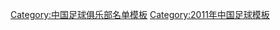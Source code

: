 {{Football squad with groups
|name=2011年中超分类名单成都
|bgcolor=#C80000
|bordercolor=#F8F8F8
|textcolor=#F8F8F8
|title=[[成都謝菲聯足球俱樂部|<span style="color:#F8F8F8">成都谢菲联</span>]] — [[2011年中国足球超级联赛|<span style="color:#F8F8F8">2011年</span>]][[中国足球超级联赛|<span style="color:#F8F8F8">中超联赛</span>]]第 15 名
|group1=全年参赛球员
|list1=<div>
{{Football squad2 player|no=1|name=[[王昊一]]}}
{{Football squad2 player|no=2|name=[[冯卓毅]]}}
{{Football squad2 player|no=4|name=[[李建滨]]}}
{{Football squad2 player|no=5|name={{flagicon|AUS}} [[乔纳斯·萨利|萨利]]}}
{{Football squad2 player|no=6|name=[[邹鹏]]}}
{{Football squad2 player|no=7|name=[[高翔 (足球运动员)|高翔]]}}
{{Football squad2 player|no=8|name=[[李钢]]}}
{{Football squad2 player|no=11|name=[[张远 (足球运动员)|张远]]}}
{{Football squad2 player|no=14|name=[[胡伟 (足球运动员)|胡伟]]}}
{{Football squad2 player|no=15|name=[[杨昌鹏]]}}
{{Football squad2 player|no=16|name=[[王存 (足球运动员)|王存]]}}
{{Football squad2 player|no=17|name=[[惠家康]]}}
{{Football squad2 player|no=21|name=[[张礼]]}}
{{Football squad2 player|no=23|name=[[李洪洋]]}}
{{Football squad2 player|no=24|name=[[杨浩 (足球运动员)|杨浩]]}}
{{Football squad2 player|no=25|name=[[彭欣力]]}}
{{Football squad2 player|no=26|name=[[王锴]]}}
{{Football squad2 player|no=27|name=[[杨泽志]]}}
{{Football squad2 player|no=28|name=[[范培培]]}}
{{Football squad2 player|no=30|name=[[王鹏 (1991年)|王鹏]]}}
{{Football squad2 player|no=31|name=[[王翰林]]}}
{{Football squad2 player|no=32|name=[[雷永驰]]}}
{{Football squad2 player|no=33|name=[[陈博]]}}
{{Football squad2 player|no=34|name=[[王永鑫]]}}
{{Football squad2 player|no=35|name=[[王毅 (足球运动员)|王毅]]}}
{{Football squad2 player|no=36|name=[[刘家林]]}}
{{Football squad2 player|no=37|name={{flagicon|AUS}} [[布兰登·桑塔拉布|布兰登]]}}
</div>
|group2=夏季转入球员
|list2=<div>
{{Football squad2 player|no=13|name=[[干颖波]]}}
{{Football squad2 player|no=20|name={{flagicon|COL}} [[:en:Javier Estupiñán|罗梅罗]]}}
{{Football squad2 player|no=38|name={{flagicon|Malta}} [[约翰·哈钦森 (足球运动员)|约翰·哈钦森]]}}
{{Football squad2 player|no=39|name=[[奚孙膑]]}}
{{Football squad2 player|no=40|name=[[依热夏提·吾买尔江]]}}
</div>
|group3=夏季转出球员
|list3=<div>
{{Football squad2 player|no=3|name=[[刘宇 (足球运动员)|刘宇]]}}
{{Football squad2 player|no=9|name=[[石俊]]}}
{{Football squad2 player|no=19|name={{flagicon|AUS}} [[:en:Adam Kwasnik|亚当]]}}
{{Football squad2 player|no=22|name=[[兰一]]}}
{{Football squad2 player|no=29|name=[[宋振瑜]]}}
</div>
|group4=主教练
|list4={{flagicon|AUS}} [[:en:Lawrie McKinna|洛瑞]]<small> (至第 19 轮) </small>；[[牛洪利]]<small> (代理)</small>
}}
<noinclude>
{{DEFAULTSORT:Chengdu Blades F.C. Squad 2011}}
[[Category:中国足球俱乐部名单模板]]
[[Category:2011年中国足球模板]]
</noinclude>